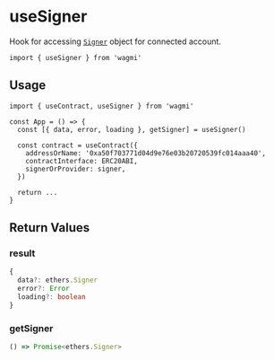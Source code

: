 # useSigner

Hook for accessing [`Signer`](https://docs.ethers.io/v5/api/signer) object for connected account.

```tsx
import { useSigner } from 'wagmi'
```

## Usage

```tsx
import { useContract, useSigner } from 'wagmi'

const App = () => {
  const [{ data, error, loading }, getSigner] = useSigner()

  const contract = useContract({
    addressOrName: '0xa50f703771d04d9e76e03b20720539fc014aaa40',
    contractInterface: ERC20ABI,
    signerOrProvider: signer,
  })

  return ...
}
```

## Return Values

### result

```ts
{
  data?: ethers.Signer
  error?: Error
  loading?: boolean
}
```

### getSigner

```ts
() => Promise<ethers.Signer>
```

